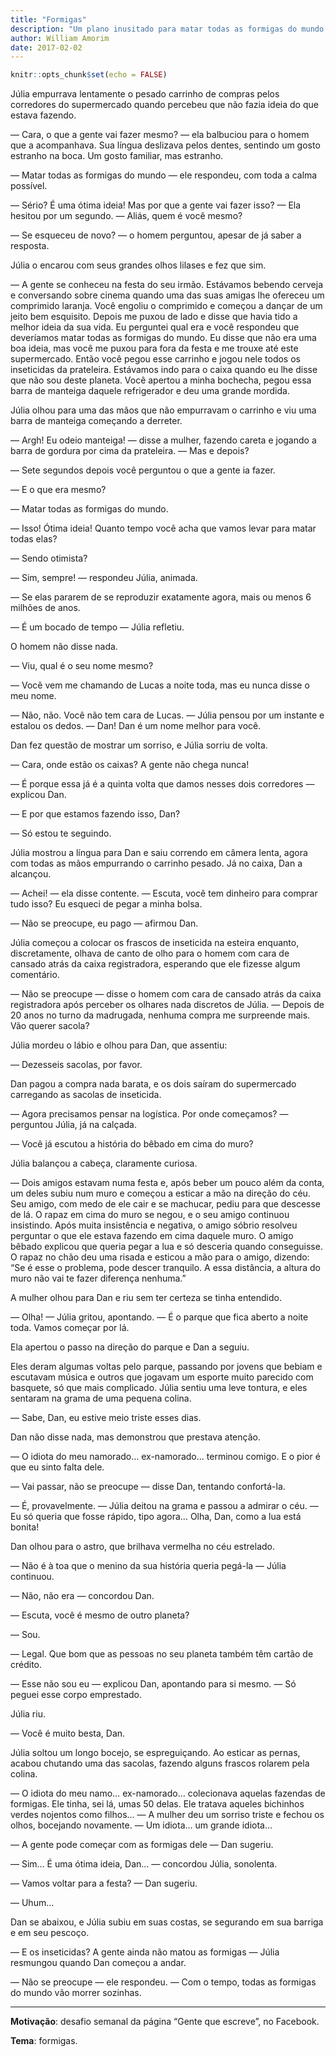 ```yaml
---
title: "Formigas"
description: "Um plano inusitado para matar todas as formigas do mundo."
author: William Amorim
date: 2017-02-02
---
```


```r
knitr::opts_chunk$set(echo = FALSE)
```

Júlia empurrava lentamente o pesado carrinho de compras pelos corredores do supermercado quando percebeu que não fazia ideia do que estava fazendo.

— Cara, o que a gente vai fazer mesmo? — ela balbuciou para o homem que a acompanhava. Sua língua deslizava pelos dentes, sentindo um gosto estranho na boca. Um gosto familiar, mas estranho.

— Matar todas as formigas do mundo — ele respondeu, com toda a calma possível.

— Sério? É uma ótima ideia! Mas por que a gente vai fazer isso? — Ela hesitou por um segundo. — Aliás, quem é você mesmo?

— Se esqueceu de novo? — o homem perguntou, apesar de já saber a resposta.

Júlia o encarou com seus grandes olhos lilases e fez que sim.

— A gente se conheceu na festa do seu irmão. Estávamos bebendo cerveja e conversando sobre cinema quando uma das suas amigas lhe ofereceu um comprimido laranja. Você engoliu o comprimido e começou a dançar de um jeito bem esquisito. Depois me puxou de lado e disse que havia tido a melhor ideia da sua vida. Eu perguntei qual era e você respondeu que deveríamos matar todas as formigas do mundo. Eu disse que não era uma boa ideia, mas você me puxou para fora da festa e me trouxe até este supermercado. Então você pegou esse carrinho e jogou nele todos os inseticidas da prateleira. Estávamos indo para o caixa quando eu lhe disse que não sou deste planeta. Você apertou a minha bochecha, pegou essa barra de manteiga daquele refrigerador e deu uma grande mordida.

Júlia olhou para uma das mãos que não empurravam o carrinho e viu uma barra de manteiga começando a derreter.

— Argh! Eu odeio manteiga! — disse a mulher, fazendo careta e jogando a barra de gordura por cima da prateleira. — Mas e depois?

— Sete segundos depois você perguntou o que a gente ia fazer.

— E o que era mesmo?

— Matar todas as formigas do mundo.

— Isso! Ótima ideia! Quanto tempo você acha que vamos levar para matar todas elas?

— Sendo otimista?

— Sim, sempre! — respondeu Júlia, animada.

— Se elas pararem de se reproduzir exatamente agora, mais ou menos 6 milhões de anos.

— É um bocado de tempo — Júlia refletiu.

O homem não disse nada.

— Viu, qual é o seu nome mesmo?

— Você vem me chamando de Lucas a noite toda, mas eu nunca disse o meu nome.

— Não, não. Você não tem cara de Lucas. — Júlia pensou por um instante e estalou os dedos. — Dan! Dan é um nome melhor para você.

Dan fez questão de mostrar um sorriso, e Júlia sorriu de volta.

— Cara, onde estão os caixas? A gente não chega nunca!

— É porque essa já é a quinta volta que damos nesses dois corredores — explicou Dan.

— E por que estamos fazendo isso, Dan?

— Só estou te seguindo.

Júlia mostrou a língua para Dan e saiu correndo em câmera lenta, agora com todas as mãos empurrando o carrinho pesado. Já no caixa, Dan a alcançou.

— Achei! — ela disse contente. — Escuta, você tem dinheiro para comprar tudo isso? Eu esqueci de pegar a minha bolsa.

— Não se preocupe, eu pago — afirmou Dan.

Júlia começou a colocar os frascos de inseticida na esteira enquanto, discretamente, olhava de canto de olho para o homem com cara de cansado atrás da caixa registradora, esperando que ele fizesse algum comentário.

— Não se preocupe — disse o homem com cara de cansado atrás da caixa registradora após perceber os olhares nada discretos de Júlia. — Depois de 20 anos no turno da madrugada, nenhuma compra me surpreende mais. Vão querer sacola?

Júlia mordeu o lábio e olhou para Dan, que assentiu:

— Dezesseis sacolas, por favor.

Dan pagou a compra nada barata, e os dois saíram do supermercado carregando as sacolas de inseticida. 

— Agora precisamos pensar na logística. Por onde começamos? — perguntou Júlia, já na calçada.

— Você já escutou a história do bêbado em cima do muro?

Júlia balançou a cabeça, claramente curiosa.

— Dois amigos estavam numa festa e, após beber um pouco além da conta, um deles subiu num muro e começou a esticar a mão na direção do céu. Seu amigo, com medo de ele cair e se machucar, pediu para que descesse de lá. O rapaz em cima do muro se negou, e o seu amigo continuou insistindo. Após muita insistência e negativa, o amigo sóbrio resolveu perguntar o que ele estava fazendo em cima daquele muro. O amigo bêbado explicou que queria pegar a lua e só desceria quando conseguisse. O rapaz no chão deu uma risada e esticou a mão para o amigo, dizendo: "Se é esse o problema, pode descer tranquilo. A essa distância, a altura do muro não vai te fazer diferença nenhuma. "

A mulher olhou para Dan e riu sem ter certeza se tinha entendido.

— Olha! — Júlia gritou, apontando. — É o parque que fica aberto a noite toda. Vamos começar por lá.

Ela apertou o passo na direção do parque e Dan a seguiu.

Eles deram algumas voltas pelo parque, passando por jovens que bebiam e escutavam música e outros que jogavam um esporte muito parecido com basquete, só que mais complicado. Júlia sentiu uma leve tontura, e eles sentaram na grama de uma pequena colina.

— Sabe, Dan, eu estive meio triste esses dias.

Dan não disse nada, mas demonstrou que prestava atenção.

— O idiota do meu namorado... ex-namorado... terminou comigo. E o pior é que eu sinto falta dele.

— Vai passar, não se preocupe — disse Dan, tentando confortá-la.

— É, provavelmente. — Júlia deitou na grama e passou a admirar o céu. — Eu só queria que fosse rápido, tipo agora... Olha, Dan, como a lua está bonita!

Dan olhou para o astro, que brilhava vermelha no céu estrelado.

— Não é à toa que o menino da sua história queria pegá-la — Júlia continuou.

— Não, não era — concordou Dan.

— Escuta, você é mesmo de outro planeta?

— Sou.

— Legal. Que bom que as pessoas no seu planeta também têm cartão de crédito.

— Esse não sou eu — explicou Dan, apontando para si mesmo. — Só peguei esse corpo emprestado.

Júlia riu.

— Você é muito besta, Dan.

Júlia soltou um longo bocejo, se espreguiçando. Ao esticar as pernas, acabou chutando uma das sacolas, fazendo alguns frascos rolarem pela colina.

— O idiota do meu namo... ex-namorado... colecionava aquelas fazendas de formigas. Ele tinha, sei lá, umas 50 delas. Ele tratava aqueles bichinhos verdes nojentos como filhos... — A mulher deu um sorriso triste e fechou os olhos, bocejando novamente. — Um idiota... um grande idiota...

— A gente pode começar com as formigas dele — Dan sugeriu.

— Sim... É uma ótima ideia, Dan... — concordou Júlia, sonolenta.

— Vamos voltar para a festa? — Dan sugeriu.

— Uhum...

Dan se abaixou, e Júlia subiu em suas costas, se segurando em sua barriga e em seu pescoço.

— E os inseticidas? A gente ainda não matou as formigas — Júlia resmungou quando Dan começou a andar.

— Não se preocupe — ele respondeu. — Com o tempo, todas as formigas do mundo vão morrer sozinhas. 

---

**Motivação**: desafio semanal da página "Gente que escreve", no Facebook. 

**Tema**: formigas.
